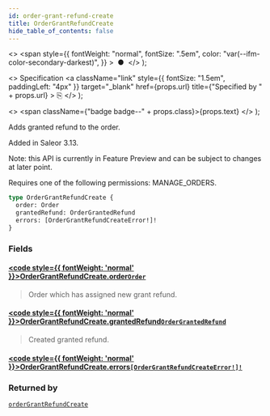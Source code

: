 ```yaml
---
id: order-grant-refund-create
title: OrderGrantRefundCreate
hide_table_of_contents: false
---
```


  <>
    <span
      style={{
        fontWeight: "normal",
        fontSize: ".5em",
        color: "var(--ifm-color-secondary-darkest)",
      }}
    >
      &nbsp;●&nbsp;
    </span>
  </>
);

  <>
    Specification
    <a
      className="link"
      style={{ fontSize: "1.5em", paddingLeft: "4px" }}
      target="\_blank"
      href={props.url}
      title={"Specified by " + props.url}
    >
      ⎘
    </a>
  </>
);

  <>
    <span className={"badge badge--" + props.class}>{props.text}</span>
  </>
);

Adds granted refund to the order.

Added in Saleor 3.13.

Note: this API is currently in Feature Preview and can be subject to changes at later point.

Requires one of the following permissions: MANAGE_ORDERS.

```graphql
type OrderGrantRefundCreate {
  order: Order
  grantedRefund: OrderGrantedRefund
  errors: [OrderGrantRefundCreateError!]!
}
```

### Fields

#### [<code style={{ fontWeight: 'normal' }}>OrderGrantRefundCreate.<b>order</b></code>](#)<Bullet />[`Order`](../../api-reference/orders/objects/order) <Badge class="secondary" text="object"/> <Badge class="secondary" text="orders"/>

> Order which has assigned new grant refund.

#### [<code style={{ fontWeight: 'normal' }}>OrderGrantRefundCreate.<b>grantedRefund</b></code>](#)<Bullet />[`OrderGrantedRefund`](../../api-reference/orders/objects/order-granted-refund) <Badge class="secondary" text="object"/> <Badge class="secondary" text="orders"/>

> Created granted refund.

#### [<code style={{ fontWeight: 'normal' }}>OrderGrantRefundCreate.<b>errors</b></code>](#)<Bullet />[`[OrderGrantRefundCreateError!]!`](../../api-reference/orders/objects/order-grant-refund-create-error) <Badge class="secondary" text="non-null"/> <Badge class="secondary" text="object"/> <Badge class="secondary" text="orders"/>

>

### Returned by

[`orderGrantRefundCreate`](../../api-reference/orders/mutations/order-grant-refund-create) <Badge class="secondary" text="mutation"/>
